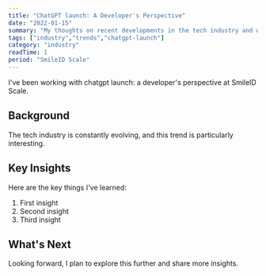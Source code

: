 ```yaml
---
title: "ChatGPT launch: A Developer's Perspective"
date: "2022-01-15"
summary: "My thoughts on recent developments in the tech industry and what they mean for developers."
tags: ["industry","trends","chatgpt-launch"]
category: "industry"
readTime: 1
period: "SmileID Scale"
---
```


I've been working with chatgpt launch: a developer's perspective at SmileID Scale.

## Background

The tech industry is constantly evolving, and this trend is particularly interesting.

## Key Insights

Here are the key things I've learned:

1. First insight
2. Second insight
3. Third insight

## What's Next

Looking forward, I plan to explore this further and share more insights.

